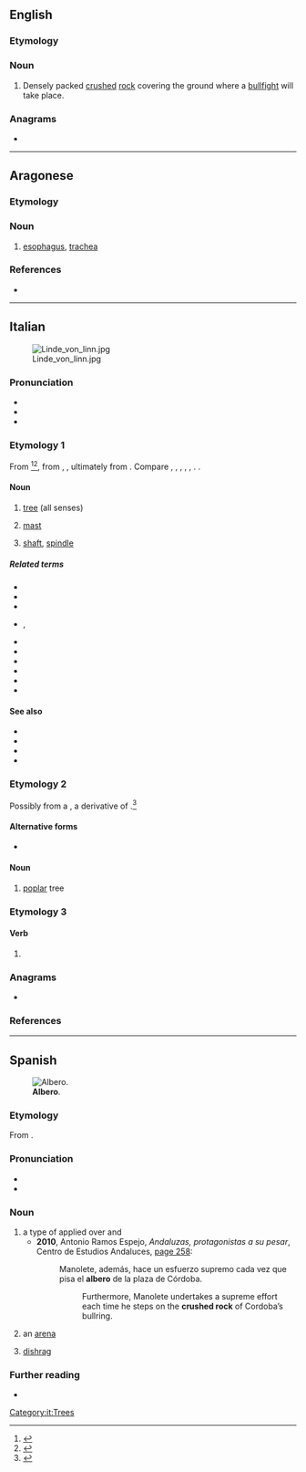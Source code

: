 {{also|alberò}}
==English==

===Etymology===
{{etyl|es|en}}

===Noun===
{{en-noun|-}}

# Densely packed [[crushed]] [[rock]] covering the ground where a [[bullfight]] will take place.

===Anagrams===
* {{anagrams|en|a=abelor|Boreal|boreal}}

----

==Aragonese==

===Etymology===
{{rfe|an}}

===Noun===
{{an-noun|m|alberos}}
# [[esophagus]], [[trachea]]

===References===
* {{R:DBLA}}

----

==Italian==
[[File:Linde_von_linn.jpg|thumb]]

===Pronunciation===
* {{it-IPA|àlbero}}
* {{hyphenation|it|àl|be|ro}}
* {{audio|it|it-albero.ogg|Audio (IT)}}

===Etymology 1===
From {{inh|it|la|arbor|arbor, arborem}}<ref>{{R:it:Sapere|àlbero (lessico)}}</ref><ref>{{R:it:Trec|sense=2}}</ref>, from {{inh|it|itc-ola|arbōs}}, {{m|la||arbōsis}}, ultimately from {{der|it|ine-pro|*h₃erdʰ-||high, to grow}}. Compare {{cog|ca|arbre}}, {{cog|fr|arbre}}, {{cog|oc|arbre}}, {{cog|pt|árvore}}, {{cog|es|árbol}}, {{cog|ro|arbore}}. {{doublet|it|arbore}}.

====Noun====
{{it-noun|m}}

# [[tree]] (all senses)
# {{lb|it|nautical}} [[mast]]
# [[shaft]], [[spindle]]

=====Related terms=====
* {{l|it|alberato}}
* {{l|it|alberatura}}
* {{l|it|alberello}}
* {{l|it|albereta}}, {{l|it|albereto}}
* {{l|it|alberetto}}
* {{l|it|alberino}}
* {{l|it|arboreo}}
* {{l|it|arboreto}}
* {{l|it|arboricoltura}}
* {{l|it|albero di Natale}}

====See also====
* {{l|it|corteccia}}
* {{l|it|fusto}}
* {{l|it|radice}}
* {{l|it|ramo}}

===Etymology 2===
Possibly from a {{inh|it|VL.|*albarus}}, a derivative of {{inh|it|la|albus||white}}.<ref>{{R:it:Trec|sense=1}}</ref>

====Alternative forms====
* {{l|it|albaro}} {{qualifier|regional}}

====Noun====
{{it-noun|m}}

# [[poplar]] tree
#: {{syn|it|pioppo}}

===Etymology 3===

====Verb====
{{head|it|verb form}}

# {{inflection of|it|alberare||1|s|pres|indc}}

===Anagrams===
* {{l|it|albore}}

===References===
<references/>

[[Category:it:Trees]]

----

==Spanish==
{{was fwotd|es|2013|November|2}}
[[File:Alberoenelparque.JPG|thumb|'''Albero'''.]]

===Etymology===
From {{inh|es|la|albārius||pertaining to the whitening of walls}}.

===Pronunciation===
* {{es-IPA}}
* {{hyphenation|es|al|be|ro}}

===Noun===
{{es-noun|m}}

# a type of {{l|en|crush|crushed}} {{l|en|rock}} applied over {{l|en|garden|gardens}} and {{l|en|bullring}} {{l|en|arena|arenas}}
#* '''2010''', Antonio Ramos Espejo, ''Andaluzas, protagonistas a su pesar'', Centro de Estudios Andaluces, [http://books.google.com/books?id=qcAD-ME3SXYC&pg=PA258&dq=%22albero%22#v=onepage page 258]:
#*: Manolete, además, hace un esfuerzo supremo cada vez que pisa el '''albero''' de la plaza de Córdoba.
#*:: Furthermore, Manolete undertakes a supreme effort each time he steps on the '''crushed rock''' of Cordoba’s bullring.
# {{lb|es|bullfighting}} an [[arena]]
# [[dishrag]]

===Further reading===
* {{R:DRAE}}